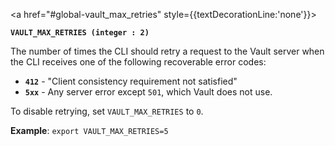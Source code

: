 <a id="global-vault_max_retries" />

<a href="#global-vault_max_retries" style={{textDecorationLine:'none'}}>

**`VAULT_MAX_RETRIES (integer : 2)`**

</a>

The number of times the CLI should retry a request to the Vault server when the
CLI receives one of the following recoverable error codes:

- **`412`** - "Client consistency requirement not satisfied"
- **`5xx`** - Any server error except `501`, which Vault does not use.

To disable retrying, set `VAULT_MAX_RETRIES` to `0`.

**Example**: `export VAULT_MAX_RETRIES=5`

